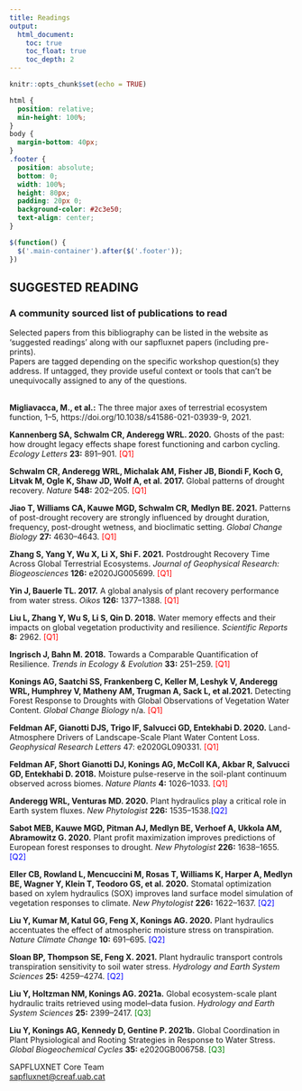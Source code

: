 ```yaml
---
title: Readings
output: 
  html_document:
    toc: true
    toc_float: true
    toc_depth: 2
---
```

<style>
  .title{
    display: none;
  }
</style>

```r
knitr::opts_chunk$set(echo = TRUE)
```

```css
html {
  position: relative;
  min-height: 100%;
}
body {
  margin-bottom: 40px;
}
.footer {
  position: absolute;
  bottom: 0;
  width: 100%;
  height: 80px;
  padding: 20px 0;
  background-color: #2c3e50;
  text-align: center;
}
```

```js
$(function() {
  $('.main-container').after($('.footer'));
})
```
<style>
body {
text-align: left}
</style>

## SUGGESTED READING

### A community sourced list of publications to read

Selected papers from this bibliography can be listed in the website as ‘suggested readings’ along with our sapfluxnet papers (including pre-prints). 
<br>
Papers are tagged depending on the specific workshop question(s) they address. If untagged, they provide useful context or tools that can’t be unequivocally assigned to any of the questions. 
<br>
<br>

<b>Migliavacca, M., et al.:</b> The three major axes of terrestrial ecosystem function, 1–5, https://doi.org/10.1038/s41586-021-03939-9, 2021. 

<b>Kannenberg SA, Schwalm CR, Anderegg WRL. 2020.</b> Ghosts of the past: how drought legacy effects shape forest functioning and carbon cycling. <em>Ecology Letters</em> <b>23:</b> 891–901. <span style="color: red;">[Q1]</span> 

<b>Schwalm CR, Anderegg WRL, Michalak AM, Fisher JB, Biondi F, Koch G, Litvak M, Ogle K, Shaw JD, Wolf A, et al. 2017.</b> Global patterns of drought recovery. <em>Nature</em> <b>548:</b> 202–205. <span style="color: red;">[Q1]</span> 

<b>Jiao T, Williams CA, Kauwe MGD, Schwalm CR, Medlyn BE. 2021.</b> Patterns of post-drought recovery are strongly influenced by drought duration, frequency, post-drought wetness, and bioclimatic setting. <em>Global Change Biology</em> <b>27:</b> 4630–4643. <span style="color: red;">[Q1]</span> 

<b>Zhang S, Yang Y, Wu X, Li X, Shi F. 2021.</b> Postdrought Recovery Time Across Global Terrestrial Ecosystems. <em>Journal of Geophysical Research: Biogeosciences</em> <b>126:</b> e2020JG005699. <span style="color: red;">[Q1]</span> 

<b>Yin J, Bauerle TL. 2017.</b> A global analysis of plant recovery performance from water stress. <em>Oikos</em> <b>126:</b> 1377–1388. <span style="color: red;">[Q1]</span> 

<b>Liu L, Zhang Y, Wu S, Li S, Qin D. 2018.</b> Water memory effects and their impacts on global vegetation productivity and resilience. <em>Scientific Reports</em> <b>8:</b> 2962. <span style="color: red;">[Q1]</span> 

<b>Ingrisch J, Bahn M. 2018.</b> Towards a Comparable Quantification of Resilience. <em>Trends in Ecology & Evolution</em> <b>33:</b> 251–259. <span style="color: red;">[Q1]</span> 

<b>Konings AG, Saatchi SS, Frankenberg C, Keller M, Leshyk V, Anderegg WRL, Humphrey V, Matheny AM, Trugman A, Sack L, et al.2021.</b> Detecting Forest Response to Droughts with Global Observations of Vegetation Water Content. <em>Global Change Biology</em> n/a. <span style="color: red;">[Q1]</span> 

<b>Feldman AF, Gianotti DJS, Trigo IF, Salvucci GD, Entekhabi D. 2020.</b> Land-Atmosphere Drivers of Landscape-Scale Plant Water Content Loss. <em>Geophysical Research Letters</em> 47:</b> e2020GL090331. <span style="color: red;">[Q1]</span> 

<b>Feldman AF, Short Gianotti DJ, Konings AG, McColl KA, Akbar R, Salvucci GD, Entekhabi D. 2018.</b> Moisture pulse-reserve in the soil-plant continuum observed across biomes. <em>Nature Plants</em> <b>4:</b> 1026–1033. <span style="color: red;">[Q1]</span> 

<b>Anderegg WRL, Venturas MD. 2020.</b> Plant hydraulics play a critical role in Earth system fluxes. <em>New Phytologist</em> <b>226:</b> 1535–1538.<span style="color: blue;">[Q2]</span> 

<b>Sabot MEB, Kauwe MGD, Pitman AJ, Medlyn BE, Verhoef A, Ukkola AM, Abramowitz G. 2020.</b> Plant profit maximization improves predictions of European forest responses to drought. <em>New Phytologist</em> <b>226:</b> 1638–1655. <span style="color: blue;">[Q2]</span> 

<b>Eller CB, Rowland L, Mencuccini M, Rosas T, Williams K, Harper A, Medlyn BE, Wagner Y, Klein T, Teodoro GS, et al. 2020.</b> Stomatal optimization based on xylem hydraulics (SOX) improves land surface model simulation of vegetation responses to climate. <em>New Phytologist</em> <b>226:</b> 1622–1637. <span style="color: blue;">[Q2]</span> 

<b>Liu Y, Kumar M, Katul GG, Feng X, Konings AG. 2020.</b> Plant hydraulics accentuates the effect of atmospheric moisture stress on transpiration. <em>Nature Climate Change</em> <b>10:</b> 691–695. <span style="color: blue;">[Q2]</span> 

<b>Sloan BP, Thompson SE, Feng X. 2021.</b> Plant hydraulic transport controls transpiration sensitivity to soil water stress. <em>Hydrology and Earth System Sciences</em> <b>25:</b> 4259–4274. <span style="color: blue;">[Q2]</span> 

<b>Liu Y, Holtzman NM, Konings AG. 2021a.</b> Global ecosystem-scale plant hydraulic traits retrieved using model–data fusion. <em>Hydrology and Earth System Sciences</em> <b>25:</b> 2399–2417. <span style="color: green;">[Q3]</span> 

<b>Liu Y, Konings AG, Kennedy D, Gentine P. 2021b.</b> Global Coordination in Plant Physiological and Rooting Strategies in Response to Water Stress. <em>Global Biogeochemical Cycles</em> <b>35:</b> e2020GB006758. <span style="color: green;">[Q3]</span> 

::: {.footer .text-muted .bg-info}
 <p>SAPFLUXNET Core Team<br>
 <a href="mailto:sapfluxnet@creaf.uab.cat">sapfluxnet@creaf.uab.cat</a></p>
:::